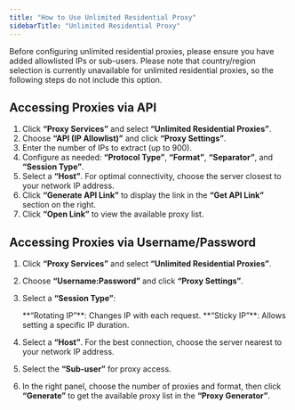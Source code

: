 ```yaml
---
title: "How to Use Unlimited Residential Proxy"
sidebarTitle: "Unlimited Residential Proxy"
---
```


Before configuring unlimited residential proxies, please ensure you have added allowlisted IPs or sub-users. Please note that country/region selection is currently unavailable for unlimited residential proxies, so the following steps do not include this option.

## **Accessing Proxies via API**

1. Click **“Proxy Services”** and select **“Unlimited Residential Proxies”**.
2. Choose **“API (IP Allowlist)”** and click **“Proxy Settings”**.
3. Enter the number of IPs to extract (up to 900).
4. Configure as needed: **“Protocol Type”**, **“Format”**, **“Separator”**, and **“Session Type”**.
5. Select a **“Host”**. For optimal connectivity, choose the server closest to your network IP address.
6. Click **“Generate API Link”** to display the link in the **“Get API Link”** section on the right.
7. Click **“Open Link”** to view the available proxy list.

## **Accessing Proxies via Username/Password**

1. Click **“Proxy Services”** and select **“Unlimited Residential Proxies”**.
2. Choose **“Username:Password”** and click **“Proxy Settings”**.
3. Select a **“Session Type”**:

   <Check>
     **“Rotating IP”**: Changes IP with each request.
   </Check>
   <Check>
     **“Sticky IP”**: Allows setting a specific IP duration.
   </Check>
4. Select a **“Host”**. For the best connection, choose the server nearest to your network IP address.
5. Select the **“Sub-user”** for proxy access.
6. In the right panel, choose the number of proxies and format, then click **“Generate”** to get the available proxy list in the **“Proxy Generator”**.